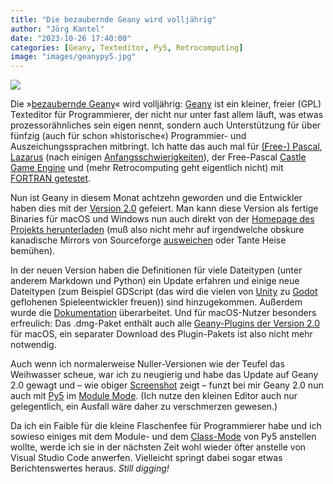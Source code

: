 ```yaml
---
title: "Die bezaubernde Geany wird volljährig"
author: "Jörg Kantel"
date: "2023-10-26 17:40:00"
categories: [Geany, Texteditor, Py5, Retrocomputing]
image: "images/geanypy5.jpg"
---
```


[![](images/geanypy5-b.jpg)](https://www.flickr.com/photos/schockwellenreiter/53287164676/)

Die »[bezaubernde Geany](https://de.wikipedia.org/wiki/Bezaubernde_Jeannie)« wird volljährig: [Geany](http://cognitiones.kantel-chaos-team.de/produktivitaet/geany.html) ist ein kleiner, freier (GPL) Texteditor für Programmierer, der nicht nur unter fast allem läuft, was etwas prozessorähnliches sein eigen nennt, sondern auch Unterstützung für über fünfzig (auch für schon »historische«) Programmier- und Auszeichungssprachen mitbringt. Ich hatte das auch mal für [(Free-) Pascal](http://blog.schockwellenreiter.de/2020/05/2020051001.html), [Lazarus](http://blog.schockwellenreiter.de/2020/06/2020061103.html) (nach einigen [Anfangsschwierigkeiten](http://blog.schockwellenreiter.de/2020/06/2020061002.html)), der Free-Pascal [Castle Game Engine](http://blog.schockwellenreiter.de/2020/07/2020070901.html) und (mehr Retrocomputing geht eigentlich nicht) mit [FORTRAN getestet](http://blog.schockwellenreiter.de/2020/05/2020050901.html).

Nun ist Geany in diesem Monat achtzehn geworden und die Entwickler haben dies mit der [Version 2.0](https://gamefromscratch.com/geany-ide-release-version-2-0/) gefeiert. Man kann diese Version als fertige Binaries für macOS und Windows nun auch direkt von der [Homepage des Projekts herunterladen](https://www.geany.org/download/releases/) (muß also nicht mehr auf irgendwelche obskure kanadische Mirrors von Sourceforge [ausweichen](http://blog.schockwellenreiter.de/2020/06/2020061103.html) oder Tante Heise bemühen).

In der neuen Version haben die Definitionen für viele Dateitypen (unter anderem Markdown und Python) ein Update erfahren und einige neue Dateitypen (zum Beispiel GDScript (das wird die vielen von [Unity](http://cognitiones.kantel-chaos-team.de/multimedia/spieleprogrammierung/unity.html) zu [Godot](http://cognitiones.kantel-chaos-team.de/multimedia/spieleprogrammierung/godot.html) geflohenen Spieleentwickler freuen)) sind hinzugekommen. Außerdem wurde die [Dokumentation](https://www.geany.org/manual/current/index.html) überarbeitet. Und für macOS-Nutzer besonders erfreulich: Das .dmg-Paket enthält auch alle [Geany-Plugins der Version 2.0](https://raw.githubusercontent.com/geany/geany-plugins/2.0.0/NEWS) für macOS, ein separater Download des Plugin-Pakets ist also nicht mehr notwendig.

Auch wenn ich normalerweise Nuller-Versionen wie der Teufel das Weihwasser scheue, war ich zu neugierig und habe das Update auf Geany 2.0 gewagt und -- wie obiger [Screenshot](https://www.flickr.com/photos/schockwellenreiter/53287164676) zeigt -- funzt bei mir Geany 2.0 nun auch mit [Py5](http://cognitiones.kantel-chaos-team.de/programmierung/creativecoding/processing/py5.html) im [Module Mode](https://py5coding.org/content/py5_modes.html#module-mode). (Ich nutze den kleinen Editor auch nur gelegentlich, ein Ausfall wäre daher zu verschmerzen gewesen.)

Da ich ein Faible für die kleine Flaschenfee für Programmierer habe und ich sowieso einiges mit dem Module- und dem [Class-Mode](https://py5coding.org/content/py5_modes.html#class-mode) von Py5 anstellen wollte, werde ich sie in der nächsten Zeit wohl wieder öfter anstelle von Visual Studio Code anwerfen. Vielleicht springt dabei sogar etwas Berichtenswertes heraus. *Still digging!*